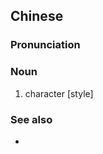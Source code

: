 {{also|宋体字}}
==Chinese==
{{zh-forms|s=宋体字|type=21}}

===Pronunciation===
{{zh-pron
|m=sòngtǐzì
|c=sung3 tai2 zi6
|mn=tp,xm:sòng-thé-lī/kh:sòng-thé-jī
|cat=n
}}

===Noun===
{{zh-noun}}

# {{w|Song typeface|Song}} character [style]

===See also===
* {{zh-l|宋體}}